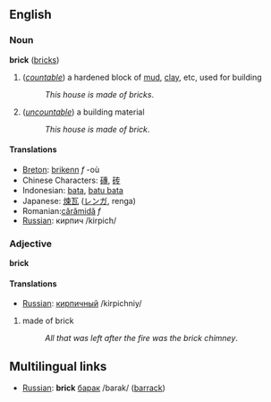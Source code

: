 ==English==
=== Noun ===
'''brick''' ([[bricks]])

# (''[[countable]]'') a hardened block of [[mud]], [[clay]], etc, used for building
#:''This house is made of bricks''.
# (''[[uncountable]]'') a building material
#:''This house is made of brick''.

==== Translations ====
*[[Breton]]: [[brikenn]] ''f'' -où
*Chinese Characters: [[磚]], [[砖]]
*Indonesian: [[bata]], [[batu bata]]
*Japanese: [[煉瓦]] ([[レンガ]], renga)
*Romanian:[[cărămidă]] ''f''
*[[Russian]]: кирпич /kirpich/

===Adjective===
'''brick'''

==== Translations ====
*[[Russian]]: [[кирпичный]] /kirpichniy/

# made of brick
#:''All that was left after the fire was the brick chimney''.

==Multilingual links==
*[[Russian]]: '''brick''' [[барак]] /barak/ ([[barrack]])